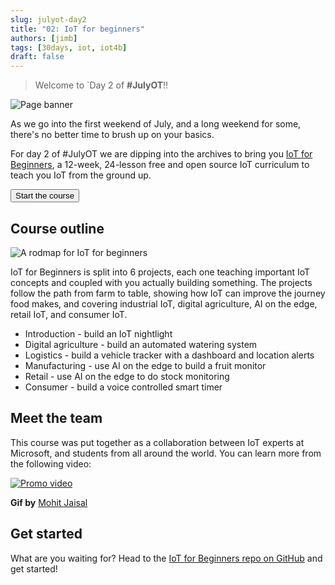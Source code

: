 ```yaml
---
slug: julyot-day2
title: "02: IoT for beginners"
authors: [jimb]
tags: [30days, iot, iot4b]
draft: false
---
```


<head>
  <meta name="twitter:url" content="https://julyot.dev/blog/julyot-day2" />
  <meta name="twitter:title" content="IoT for beginners!" />
  <meta name="twitter:description" content="Spend your weekend learning with IoT for beginners!" />
  <meta name="twitter:image" content="https://julyot.dev/img/png/JulyOT-banner-2-iot-for-beginners.png" />
  <meta name="twitter:card" content="summary_large_image" />
  <meta name="twitter:creator" content="@jimbobbennett" />
  <meta name="twitter:site" content="@AzureAdvocates" /> 
  <link rel="canonical" href="https://julyot.dev/blog/julyot-day2" />
</head>

> Welcome to `Day 2 of **#JulyOT**!! 

![Page banner](/img/png/JulyOT-banner-2-iot-for-beginners.png)

As we go into the first weekend of July, and a long weekend for some, there's no better time to brush up on your basics.

For day 2 of #JulyOT we are dipping into the archives to bring you [IoT for Beginners](https://aka.ms/iot-beginners), a 12-week, 24-lesson free and open source IoT curriculum to teach you IoT from the ground up.

  <form action="https://aka.ms/iot-beginners" target="_blank">
      <input type="submit" value="Start the course" class="clean-btn button button--primary margin-left--md"/>
  </form>

## Course outline

![A rodmap for IoT for beginners](https://github.com/microsoft/IoT-For-Beginners/raw/main/sketchnotes/Roadmap.jpg)

IoT for Beginners is split into 6 projects, each one teaching important IoT concepts and coupled with you actually building something. The projects follow the path from farm to table, showing how IoT can improve the journey food makes, and covering industrial IoT, digital agriculture, AI on the edge, retail IoT, and consumer IoT.

* Introduction - build an IoT nightlight
* Digital agriculture - build an automated watering system
* Logistics - build a vehicle tracker with a dashboard and location alerts
* Manufacturing - use AI on the edge to build a fruit monitor
* Retail - use AI on the edge to do stock monitoring
* Consumer - build a voice controlled smart timer

## Meet the team

This course was put together as a collaboration between IoT experts at Microsoft, and students from all around the world. You can learn more from the following video:

[![Promo video](https://github.com/microsoft/IoT-For-Beginners/raw/main/images/IOT.gif)](https://youtu.be/-wippUJRi5k)

**Gif by** [Mohit Jaisal](https://linkedin.com/in/mohitjaisal)

## Get started

What are you waiting for? Head to the [IoT for Beginners repo on GitHub](https://aka.ms/iot-beginners) and get started!
